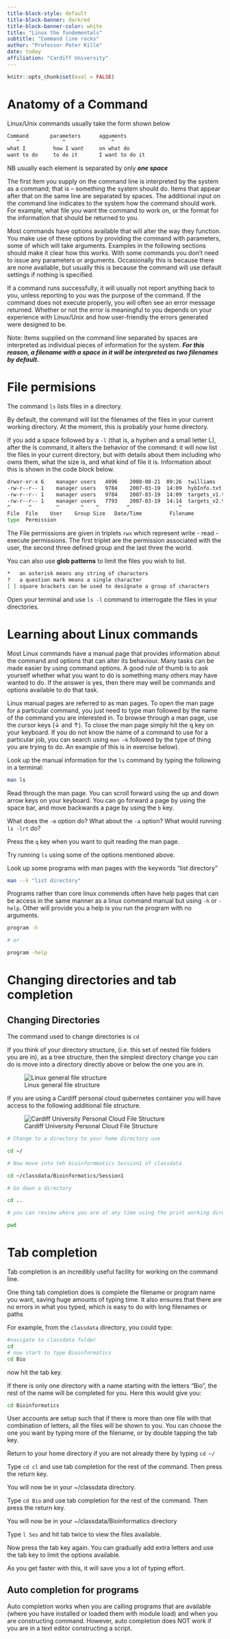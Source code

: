```yaml
---
title-block-style: default
title-block-banner: darkred
title-block-banner-color: white
title: "Linux the fundementals"
subtitle: "Command line rocks"
author: "Professor Peter Kille"
date: today
affiliation: "Cardiff University"
---
```


```r
knitr::opts_chunk$set(eval = FALSE)
```

<body style="background-color:gray99;">

# Anatomy of a Command

Linux/Unix commands usually take the form shown below

```bash
Command       parameters      agguments
   ^              ^               ^
what I         how I want     on what do
want to do     to do it       I want to do it
```

NB usually each element is separated by only ***one space***

The first item you supply on the command line is interpreted by the system as a command; that is -- something the system should do. Items that appear after that on the same line are separated by spaces. The additional input on the command line indicates to the system how the command should work. For example, what file you want the command to work on, or the format for the information that should be returned to you.

Most commands have options available that will alter the way they function. You make use of these options by providing the command with parameters, some of which will take arguments. Examples in the following sections should make it clear how this works. With some commands you don't need to issue any parameters or arguments. Occasionally this is because there are none available, but usually this is because the command will use default settings if nothing is specified.

If a command runs successfully, it will usually not report anything back to you, unless reporting to you was the purpose of the command. If the command does not execute properly, you will often see an error message returned. Whether or not the error is meaningful to you depends on your experience with Linux/Unix and how user-friendly the errors generated were designed to be.

Note: Items supplied on the command line separated by spaces are interpreted as individual pieces of information for the system. ***For this reason, a filename with a space in it will be interpreted as two filenames by default.***

# File permisions

The command `ls` lists files in a directory.

By default, the command will list the filenames of the files in your current working directory. At the moment, this is probably your home directory.

If you add a space followed by a `-l` (that is, a hyphen and a small letter L), after the ls command, it alters the behavior of the command: it will now list the files in your current directory, but with details about them including who owns them, what the size is, and what kind of file it is. Information about this is shown in the code block below.

```bash
drwxr-xr-x 6    manager users   4096    2008-08-21  09:26  twilliams
-rw-r--r-- 1    manager users   9784    2007-03-19  14:09  hybInfo.txt
-rw-r--r-- 1    manager users   9784    2007-03-19  14:09  targets_v1.txt
-rw-r--r-- 1    manager users   7793    2007-03-19  14:14  targets_v2.txt
^      ^        ^       ^    ^         ^                ^
File  File    User    Group Size   Date/Time         Filename
type  Permission
```

The File permissions are given in triplets `rwx` which represent write - read - execute permissions. The first triplet are the permission associated with the user, the second three defined group and the last three the world.

You can also use **glob patterns** to limit the files you wish to list.

```bash
*   an asterisk means any string of characters
?   a question mark means a single character
[ ] square brackets can be used to designate a group of characters
```

::: callout-Exercise
Open your terminal and use `ls -l` command to interrogate the files in your directories.
:::

# Learning about Linux commands

Most Linux commands have a manual page that provides information about the command and options that can alter its behaviour. Many tasks can be made easier by using command options. A good rule of thumb is to ask yourself whether what you want to do is something many others may have wanted to do. If the answer is yes, then there may well be commands and options available to do that task.

Linux manual pages are referred to as man pages. To open the man page for a particular command, you just need to type man followed by the name of the command you are interested in. To browse through a man page, use the cursor keys (↓ and ↑). To close the man page simply hit the q key on your keyboard. If you do not know the name of a command to use for a particular job, you can search using `man –k` followed by the type of thing you are trying to do. An example of this is in exercise below).

::: callout-Exercise
Look up the manual information for the `ls` command by typing the following in a terminal:

```bash
man ls
```

Read through the man page. You can scroll forward using the up and down arrow keys on your keyboard. You can go forward a page by using the space bar, and move backwards a page by using the `b` key.

What does the `-m` option do? What about the `-a` option? What would running `ls -lrt` do?

Press the `q` key when you want to quit reading the man page.

Try running `ls` using some of the options mentioned above.

Look up some programs with man pages with the keywords "list directory"

```bash
man --k "list directory"
```
:::

::: callout-note
Programs rather than core linux commends often have help pages that can be access in the same manner as a linux command manual but using `-h` or `-help`. Other will provide you a help is you run the program with no arguments.

```bash
program -h

# or

program -help
```
:::

# Changing directories and tab completion

## Changing Directories

The command used to change directories is `cd`

If you think of your directory structure, (i.e. this set of nested file folders you are in), as a tree structure, then the simplest directory change you can do is move into a directory directly above or below the one you are in.

![Linux general file structure](Images/Linux_General_File_structure.png){fig-alt="Linux general file structure" fig-align="center"}

If you are using a Cardiff personal cloud qubernetes container you will have access to the following additional file structure.

![Cardiff University Personal Cloud File Structure](Images/CU_perosnal_cloud.png){fig-alt="Cardiff University Personal Cloud File Structure"}

::: callout-Exercise
```bash
# Change to a directory to your home directory use

cd ~/

# Now move into teh bioinformmatics Session1 of classdata 

cd ~/classdata/Bioinformatics/Session1

# Go down a directory

cd ..

# you can review where you are at any time using the print working directory command

pwd
```
:::

# Tab completion

Tab completion is an incredibly useful facility for working on the command line.

One thing tab completion does is complete the filename or program name you want, saving huge amounts of typing time. It also ensures that there are no errors in what you typed, which is easy to do with long filenames or paths

For example, from the `classdata` directory, you could type:

```bash
#navigate to classdata folder
cd 
# now start to type Bioinformatics
cd Bio 
```

now hit the tab key.

If there is only one directory with a name starting with the letters "Bio", the rest of the name will be completed for you. Here this would give you:

```bash
cd Bioinformatics 
```

User accounts are setup such that if there is more than one file with that combination of letters, all the files will be shown to you. You can choose the one you want by typing more of the filename, or by double tapping the tab key.

::: callout-Exercises
Return to your home directory if you are not already there by typing `cd ~/`

Type `cd cl` and use tab completion for the rest of the command. Then press the return key.

You will now be in your \~/classdata directory.

Type `cd Bio` and use tab completion for the rest of the command. Then press the return key.

You will now be in your \~/classdata/Bioinformatics directory

Type `l Ses` and hit tab twice to view the files available.

Now press the tab key again. You can gradually add extra letters and use the tab key to limit the options available.

As you get faster with this, it will save you a lot of typing effort.
:::

::: callout-important
## Auto completion for programs

Auto completion works when you are calling programs that are available (where you have installed or loaded them with module load) and when you are constructing command. However, auto completion does NOT work if you are in a text editor constructing a script.
:::
